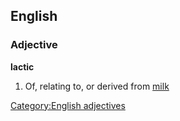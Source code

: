 ==English==
===Adjective===
'''lactic'''
#Of, relating to, or derived from [[milk]]
[[Category:English adjectives]]